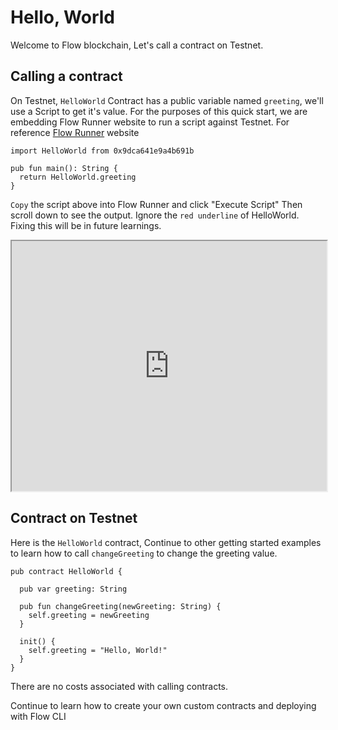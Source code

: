 ---
sidebar_position: 1
---


# Hello, World

Welcome to Flow blockchain, Let's call a contract on Testnet.
## Calling a contract
On Testnet, `HelloWorld` Contract has a public variable named `greeting`, we'll use a Script to get it's value. For the purposes of this quick start, we are embedding Flow Runner website to run a script against Testnet. For reference [Flow Runner](https://runflow.pratikpatel.io/) website


```
import HelloWorld from 0x9dca641e9a4b691b

pub fun main(): String {
  return HelloWorld.greeting
}
```
`Copy` the script above into Flow Runner and click "Execute Script" Then scroll down to see the output. Ignore the `red underline` of HelloWorld. Fixing this will be in future learnings. 

<IframeHelloWorld />
<iframe className="flow-runner-iframe" src="https://runflow.pratikpatel.io/" width="100%" height="400px"></iframe>

## Contract on Testnet

Here is the `HelloWorld` contract, Continue to other getting started examples to learn how to call `changeGreeting` to change the greeting value. 
```
pub contract HelloWorld {

  pub var greeting: String

  pub fun changeGreeting(newGreeting: String) {
    self.greeting = newGreeting
  }

  init() {
    self.greeting = "Hello, World!"
  }
}
```
<Callout type="info">
There are no costs associated with calling contracts. 
</Callout>

Continue to learn how to create your own custom contracts and deploying with Flow CLI